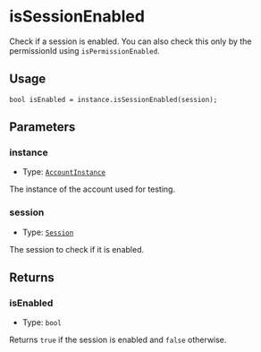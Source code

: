 # isSessionEnabled

Check if a session is enabled. You can also check this only by the permissionId using `isPermissionEnabled`.

## Usage

```solidity copy
bool isEnabled = instance.isSessionEnabled(session);
```

## Parameters

### instance

- Type: [`AccountInstance`](/modulekit/glossary/types.mdx#accountinstance)

The instance of the account used for testing.

### session

- Type: [`Session`](/modulekit/glossary/types.mdx#session)

The session to check if it is enabled.

## Returns

### isEnabled

- Type: `bool`

Returns `true` if the session is enabled and `false` otherwise.
